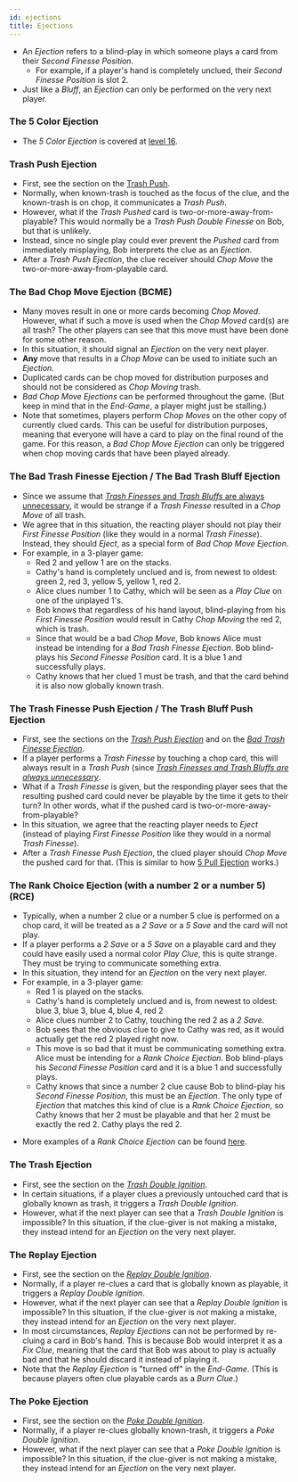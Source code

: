 ```yaml
---
id: ejections
title: Ejections
---
```



- An *Ejection* refers to a blind-play in which someone plays a card from their *Second Finesse Position*.
  - For example, if a player's hand is completely unclued, their *Second Finesse Position* is slot 2.
- Just like a *Bluff*, an *Ejection* can only be performed on the very next player.

### The 5 Color Ejection

- The _5 Color Ejection_ is covered at [level 16](../level-16.mdx#the-5-color-ejection-5ce).

### Trash Push Ejection

- First, see the section on the [Trash Push](../level-14.mdx#the-trash-push).
- Normally, when known-trash is touched as the focus of the clue, and the known-trash is on chop, it communicates a _Trash Push_.
- However, what if the _Trash Pushed_ card is two-or-more-away-from-playable? This would normally be a _Trash Push Double Finesse_ on Bob, but that is unlikely.
- Instead, since no single play could ever prevent the _Pushed_ card from immediately misplaying, Bob interprets the clue as an _Ejection_.
- After a _Trash Push Ejection_, the clue receiver should _Chop Move_ the two-or-more-away-from-playable card.

### The Bad Chop Move Ejection (BCME)

- Many moves result in one or more cards becoming _Chop Moved_. However, what if such a move is used when the _Chop Moved_ card(s) are all trash? The other players can see that this move must have been done for some other reason.
- In this situation, it should signal an _Ejection_ on the very next player.
- **Any** move that results in a _Chop Move_ can be used to initiate such an _Ejection_.
- Duplicated cards can be chop moved for distribution purposes and should not be considered as _Chop Moving_ trash.
- _Bad Chop Move Ejections_ can be performed throughout the game. (But keep in mind that in the _End-Game_, a player might just be stalling.)
- Note that sometimes, players perform _Chop Moves_ on the other copy of currently clued cards. This can be useful for distribution purposes, meaning that everyone will have a card to play on the final round of the game. For this reason, a _Bad Chop Move Ejection_ can only be triggered when chop moving cards that have been played already.

### The Bad Trash Finesse Ejection / The Bad Trash Bluff Ejection

- Since we assume that [_Trash Finesses_ and _Trash Bluffs_ are always unnecessary](../level-25.mdx#trash-finesses-and-trash-bluffs-are-always-unnecessary), it would be strange if a _Trash Finesse_ resulted in a _Chop Move_ of all trash.
- We agree that in this situation, the reacting player should not play their _First Finesse Position_ (like they would in a normal _Trash Finesse_). Instead, they should _Eject_, as a special form of _Bad Chop Move Ejection_.
- For example, in a 3-player game:
  - Red 2 and yellow 1 are on the stacks.
  - Cathy's hand is completely unclued and is, from newest to oldest: green 2, red 3, yellow 5, yellow 1, red 2.
  - Alice clues number 1 to Cathy, which will be seen as a _Play Clue_ on one of the unplayed 1's.
  - Bob knows that regardless of his hand layout, blind-playing from his _First Finesse Position_ would result in Cathy _Chop Moving_ the red 2, which is trash.
  - Since that would be a bad _Chop Move_, Bob knows Alice must instead be intending for a _Bad Trash Finesse Ejection_. Bob blind-plays his _Second Finesse Position_ card. It is a blue 1 and successfully plays.
  - Cathy knows that her clued 1 must be trash, and that the card behind it is also now globally known trash.

### The Trash Finesse Push Ejection / The Trash Bluff Push Ejection

- First, see the sections on the _[Trash Push Ejection](#trash-push-ejection)_ and on the _[Bad Trash Finesse Ejection](#the-bad-trash-finesse-ejection--the-bad-trash-bluff-ejection)_.
- If a player performs a _Trash Finesse_ by touching a chop card, this will always result in a _Trash Push_ (since _[Trash Finesses and Trash Bluffs are always unnecessary](../level-25.mdx#trash-finesses-and-trash-bluffs-are-always-unnecessary)_.
- What if a _Trash Finesse_ is given, but the responding player sees that the resulting pushed card could never be playable by the time it gets to their turn? In other words, what if the pushed card is two-or-more-away-from-playable?
- In this situation, we agree that the reacting player needs to _Eject_ (instead of playing _First Finesse Position_ like they would in a normal _Trash Finesse_).
- After a _Trash Finesse Push Ejection_, the clued player should _Chop Move_ the pushed card for that. (This is similar to how [5 Pull Ejection](../level-19.mdx#the-5-number-ejection-5ne) works.)

### The Rank Choice Ejection (with a number 2 or a number 5) (RCE)

- Typically, when a number 2 clue or a number 5 clue is performed on a chop card, it will be treated as a _2 Save_ or a _5 Save_ and the card will not play.
- If a player performs a _2 Save_ or a _5 Save_ on a playable card and they could have easily used a normal color _Play Clue_, this is quite strange. They must be trying to communicate something extra.
- In this situation, they intend for an _Ejection_ on the very next player.
- For example, in a 3-player game:
  - Red 1 is played on the stacks.
  - Cathy's hand is completely unclued and is, from newest to oldest: blue 3, blue 3, blue 4, blue 4, red 2
  - Alice clues number 2 to Cathy, touching the red 2 as a _2 Save_.
  - Bob sees that the obvious clue to give to Cathy was red, as it would actually get the red 2 played right now.
  - This move is so bad that it must be communicating something extra. Alice must be intending for a _Rank Choice Ejection_. Bob blind-plays his _Second Finesse Position_ card and it is a blue 1 and successfully plays.
  - Cathy knows that since a number 2 clue cause Bob to blind-play his _Second Finesse Position_, this must be an _Ejection_. The only type of _Ejection_ that matches this kind of clue is a _Rank Choice Ejection_, so Cathy knows that her 2 must be playable and that her 2 must be exactly the red 2. Cathy plays the red 2.

<RankChoice />

- More examples of a _Rank Choice Ejection_ can be found [here](../examples/rank-choice-ejection.mdx).

### The Trash Ejection

- First, see the section on the _[Trash Double Ignition](../level-22.mdx#the-trash-double-ignition-tdi)_.
- In certain situations, if a player clues a previously untouched card that is globally known as trash, it triggers a _Trash Double Ignition_.
- However, what if the next player can see that a _Trash Double Ignition_ is impossible? In this situation, if the clue-giver is not making a mistake, they instead intend for an _Ejection_ on the very next player.

### The Replay Ejection

- First, see the section on the _[Replay Double Ignition](../level-22.mdx#the-replay-double-ignition-rdi)_.
- Normally, if a player re-clues a card that is globally known as playable, it triggers a _Replay Double Ignition_.
- However, what if the next player can see that a _Replay Double Ignition_ is impossible? In this situation, if the clue-giver is not making a mistake, they instead intend for an _Ejection_ on the very next player.
- In most circumstances, _Replay Ejections_ can not be performed by re-cluing a card in Bob's hand. This is because Bob would interpret it as a _Fix Clue_, meaning that the card that Bob was about to play is actually bad and that he should discard it instead of playing it.
- Note that the _Replay Ejection_ is "turned off" in the _End-Game_. (This is because players often clue playable cards as a _Burn Clue_.)

### The Poke Ejection

- First, see the section on the _[Poke Double Ignition](../level-22.mdx#the-poke-double-ignition-pdi)_.
- Normally, if a player re-clues globally known-trash, it triggers a _Poke Double Ignition_.
- However, what if the next player can see that a _Poke Double Ignition_ is impossible? In this situation, if the clue-giver is not making a mistake, they instead intend for an _Ejection_ on the very next player.
